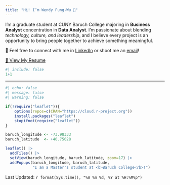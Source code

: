 ```yaml
---
title: "Hi! I’m Wendy Fung-Wu 👋"
---
```


I’m a graduate student at CUNY Baruch College majoring in **Business Analyst** concentration in **Data Analyst**. I’m passionate about blending _technology, culture, and leadership_, and I believe every project is an opportunity to bring people together to achieve something meaningful.

📌 Feel free to connect with me in [LinkedIn](https://www.linkedin.com/in/wendy-fungwu) or shoot me an [email](mailto:wendyfungwu@outlook.com)!  

[📄 View My Resume](https://drive.google.com/file/d/1uvrLePLWDyGHBPuVF5yNMyNIye_MKAfE/view?usp=sharing){.btn .btn-primary target="_blank"}

```r
#| include: false
1+1
```
--------------

```r
#| echo: false
#| message: false
#| warning: false

if(!require("leaflet")){
    options(repos=c(CRAN="https://cloud.r-project.org"))
    install.packages("leaflet")
    stopifnot(require("leaflet"))
}

baruch_longitude <- -73.98333
baruch_latitude  <- +40.75028

leaflet() |>
  addTiles() |>
  setView(baruch_longitude, baruch_latitude, zoom=17) |>
  addPopups(baruch_longitude, baruch_latitude, 
            "I am a Master's student at <b>Baruch College</b>!")
```

Last Updated: `r format(Sys.time(), "%A %m %d, %Y at %H:%M%p")`
